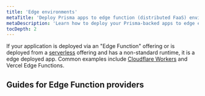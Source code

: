 ```yaml
---
title: 'Edge environments'
metaTitle: 'Deploy Prisma apps to edge function (distributed FaaS) environments'
metaDescription: 'Learn how to deploy your Prisma-backed apps to edge environments like Cloudflare Workers or Vercel Edge Functions'
tocDepth: 2
---
```


<TopBlock>

If your application is deployed via an "Edge Function" offering or is deployed from a [serverless](../serverless) offering and has a non-standard runtime, it is a edge deployed app. Common examples include [Cloudflare Workers](./deploying-to-cloudflare-workers) and Vercel Edge Functions.

</TopBlock>

## Guides for Edge Function providers

<Subsections />
